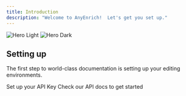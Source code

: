```yaml
---
title: Introduction
description: "Welcome to AnyEnrich!  Let's get you set up."
---
```


<img
  className="block dark:hidden"
  src="/images/hero-light.png"
  alt="Hero Light"
/>
<img
  className="hidden dark:block"
  src="/images/hero-dark.png"
  alt="Hero Dark"
/>

## Setting up

The first step to world-class documentation is setting up your editing environments.

<CardGroup cols={2}>
  <Card
    title="Set up API Key"
    icon="pen-to-square"
    href="https://mintlify.com/docs/quickstart"
  >
   Set up your API Key
  </Card>
  <Card
    title="Check API Docs"
    icon="book"
    href="/api-reference/introduction"
  >
  Check our API docs to get started
  </Card>
</CardGroup>


